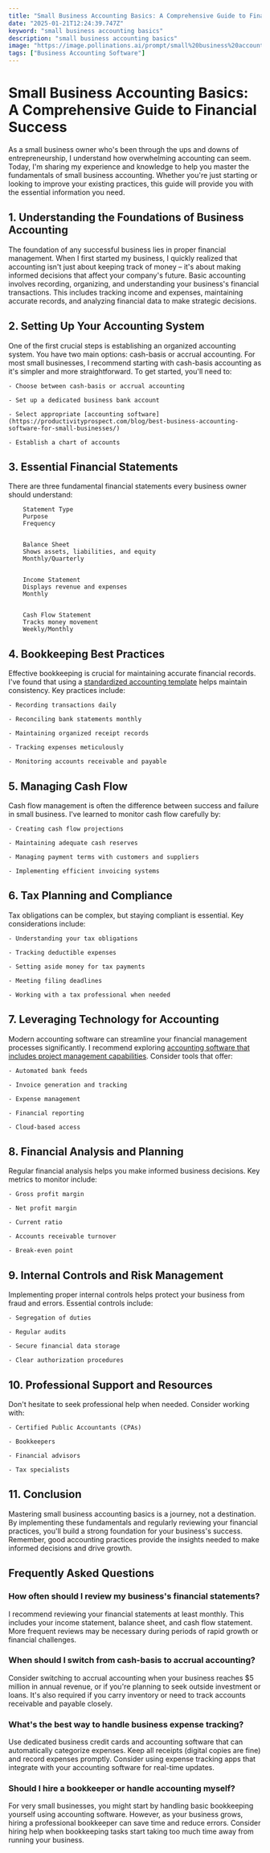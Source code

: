 ```yaml
---
title: "Small Business Accounting Basics: A Comprehensive Guide to Financial Success"
date: "2025-01-21T12:24:39.747Z"
keyword: "small business accounting basics"
description: "small business accounting basics"
image: "https://image.pollinations.ai/prompt/small%20business%20accounting%20basics%2C%20realistic%20photo%2C%20high%20quality%2C%204k?width=1024&height=1024&nologo=true"
tags: ["Business Accounting Software"]
---
```



# Small Business Accounting Basics: A Comprehensive Guide to Financial Success


As a small business owner who's been through the ups and downs of entrepreneurship, I understand how overwhelming accounting can seem. Today, I'm sharing my experience and knowledge to help you master the fundamentals of small business accounting. Whether you're just starting or looking to improve your existing practices, this guide will provide you with the essential information you need.



## 1. Understanding the Foundations of Business Accounting

The foundation of any successful business lies in proper financial management. When I first started my business, I quickly realized that accounting isn't just about keeping track of money – it's about making informed decisions that affect your company's future. Basic accounting involves recording, organizing, and understanding your business's financial transactions. This includes tracking income and expenses, maintaining accurate records, and analyzing financial data to make strategic decisions.



## 2. Setting Up Your Accounting System

One of the first crucial steps is establishing an organized accounting system. You have two main options: cash-basis or accrual accounting. For most small businesses, I recommend starting with cash-basis accounting as it's simpler and more straightforward. To get started, you'll need to:



    - Choose between cash-basis or accrual accounting

    - Set up a dedicated business bank account

    - Select appropriate [accounting software](https://productivityprospect.com/blog/best-business-accounting-software-for-small-businesses/)

    - Establish a chart of accounts



## 3. Essential Financial Statements

There are three fundamental financial statements every business owner should understand:




    
        Statement Type
        Purpose
        Frequency
    
    
        Balance Sheet
        Shows assets, liabilities, and equity
        Monthly/Quarterly
    
    
        Income Statement
        Displays revenue and expenses
        Monthly
    
    
        Cash Flow Statement
        Tracks money movement
        Weekly/Monthly
    




## 4. Bookkeeping Best Practices

Effective bookkeeping is crucial for maintaining accurate financial records. I've found that using a [standardized accounting template](https://productivityprospect.com/blog/small-business-accounting-template/) helps maintain consistency. Key practices include:



    - Recording transactions daily

    - Reconciling bank statements monthly

    - Maintaining organized receipt records

    - Tracking expenses meticulously

    - Monitoring accounts receivable and payable



## 5. Managing Cash Flow

Cash flow management is often the difference between success and failure in small business. I've learned to monitor cash flow carefully by:



    - Creating cash flow projections

    - Maintaining adequate cash reserves

    - Managing payment terms with customers and suppliers

    - Implementing efficient invoicing systems



## 6. Tax Planning and Compliance

Tax obligations can be complex, but staying compliant is essential. Key considerations include:



    - Understanding your tax obligations

    - Tracking deductible expenses

    - Setting aside money for tax payments

    - Meeting filing deadlines

    - Working with a tax professional when needed



## 7. Leveraging Technology for Accounting

Modern accounting software can streamline your financial management processes significantly. I recommend exploring [accounting software that includes project management capabilities](https://productivityprospect.com/blog/business-accounting-software-with-project-management-tools/). Consider tools that offer:



    - Automated bank feeds

    - Invoice generation and tracking

    - Expense management

    - Financial reporting

    - Cloud-based access



## 8. Financial Analysis and Planning

Regular financial analysis helps you make informed business decisions. Key metrics to monitor include:



    - Gross profit margin

    - Net profit margin

    - Current ratio

    - Accounts receivable turnover

    - Break-even point



## 9. Internal Controls and Risk Management

Implementing proper internal controls helps protect your business from fraud and errors. Essential controls include:



    - Segregation of duties

    - Regular audits

    - Secure financial data storage

    - Clear authorization procedures



## 10. Professional Support and Resources

Don't hesitate to seek professional help when needed. Consider working with:



    - Certified Public Accountants (CPAs)

    - Bookkeepers

    - Financial advisors

    - Tax specialists



## 11. Conclusion

Mastering small business accounting basics is a journey, not a destination. By implementing these fundamentals and regularly reviewing your financial practices, you'll build a strong foundation for your business's success. Remember, good accounting practices provide the insights needed to make informed decisions and drive growth.



## Frequently Asked Questions


### How often should I review my business's financial statements?

I recommend reviewing your financial statements at least monthly. This includes your income statement, balance sheet, and cash flow statement. More frequent reviews may be necessary during periods of rapid growth or financial challenges.



### When should I switch from cash-basis to accrual accounting?

Consider switching to accrual accounting when your business reaches $5 million in annual revenue, or if you're planning to seek outside investment or loans. It's also required if you carry inventory or need to track accounts receivable and payable closely.



### What's the best way to handle business expense tracking?

Use dedicated business credit cards and accounting software that can automatically categorize expenses. Keep all receipts (digital copies are fine) and record expenses promptly. Consider using expense tracking apps that integrate with your accounting software for real-time updates.



### Should I hire a bookkeeper or handle accounting myself?

For very small businesses, you might start by handling basic bookkeeping yourself using accounting software. However, as your business grows, hiring a professional bookkeeper can save time and reduce errors. Consider hiring help when bookkeeping tasks start taking too much time away from running your business.



